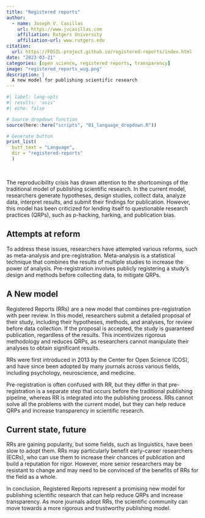 ```yaml
---
title: "Registered reports"
author: 
  - name: Joseph V. Casillas
    url: https://www.jvcasillas.com
    affiliation: Rutgers University
    affiliation-url: www.rutgers.edu
citation: 
  url: https://FOSIL-project.github.io/registered-reports/index.html
date: "2023-03-21"
categories: [open science, registered reports, transparency]
image: "registered_reports_wug.png"
description: |
  A new model for publishing scientific research
---
```


```r
#| label: lang-opts
#| results: 'asis'
#| echo: false

# Source dropdown function
source(here::here("scripts", "01_language_dropdown.R"))

# Generate button
print_list(
  butt_text = "Language", 
  dir = "registered-reports"
  )
```

<br>

The reproducibility crisis has drawn attention to the shortcomings of the traditional model of publishing scientific research. In the current model, researchers generate hypotheses, design studies, collect data, analyze data, interpret results, and submit their findings for publication. However, this model has been criticized for lending itself to questionable research practices (QRPs), such as p-hacking, harking, and publication bias.

## Attempts at reform

To address these issues, researchers have attempted various reforms, such as meta-analysis and pre-registration. Meta-analysis is a statistical technique that combines the results of multiple studies to increase the power of analysis. Pre-registration involves publicly registering a study's design and methods before collecting data, to mitigate QRPs.

## A New model

Registered Reports (RRs) are a new model that combines pre-registration with peer review. In this model, researchers submit a detailed proposal of their study, including their hypotheses, methods, and analyses, for review before data collection. If the proposal is accepted, the study is guaranteed publication, regardless of the results. This incentivizes rigorous methodology and reduces QRPs, as researchers cannot manipulate their analyses to obtain significant results.

RRs were first introduced in 2013 by the Center for Open Science (COS), and have since been adopted by many journals across various fields, including psychology, neuroscience, and medicine.

Pre-registration is often confused with RR, but they differ in that pre-registration is a separate step that occurs before the traditional publishing pipeline, whereas RR is integrated into the publishing process. RRs cannot solve all the problems with the current model, but they can help reduce QRPs and increase transparency in scientific research.

## Current state, future

RRs are gaining popularity, but some fields, such as linguistics, have been slow to adopt them. RRs may particularly benefit early-career researchers (ECRs), who can use them to increase their chances of publication and build a reputation for rigor. However, more senior researchers may be resistant to change and may need to be convinced of the benefits of RRs for the field as a whole.

In conclusion, Registered Reports represent a promising new model for publishing scientific research that can help reduce QRPs and increase transparency. As more journals adopt RRs, the scientific community can move towards a more rigorous and trustworthy publishing model.
